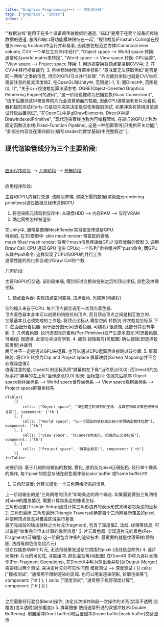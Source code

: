 ```yaml
---
title: "Graphics Programming(一) —— 渲染流水线"
tags: ["graphics", "index"]
index: 1
---
```


  '"数据总线"是用于在多个设备间传输数据的通道. "端口"是用于在两个设备间传输数据的通道, 总线和端口将功能模块粘结在一起',
  "视锥裁剪(Frustum Culling)在视锥(viewing frustum)中运行并非易事, 因此放在规范立方体(Canonical view volume, CVV 一个单位立方体)中经行",
  "Object space --> World space 转换: 通常称为world matrix来转换",
  "World space --> View space 转换: GPU运算",
  "View space --> Project space 转换: 1. 用透视变换将顶点变换到CVV中; 2. 在CVV中经行视锥裁剪; 3. 将坐标映射到屏幕坐标系",
  '意味着无法获取例如"是否是同一网格"之类的信息, 但同时GPU可以并行处理',
  "齐次裁剪坐标也就是CVV坐标. 需要注意的是其深度值Z, 在OpenGL和Unity中, 范围是[-1, 1]; 而Direct中, 范围是[0, 1]",
  "关于c++视锥裁剪算法请参考: OGRE(Object-Oriented Graphics Rendering Engine)的源码",
  "这一阶段也被称为扫描变换(Scan Conversion)",
  "由于后置测试中被舍弃的片元会浪费前面的性能, 因此GPU通常会判断片元着色器和提前测试(Early-Z)是否冲突来决定是否使用提前测试. 如果冲突将禁用提前测试开启后置测试",
  "在OpenGL中是glDrawElements, DirectX中是DrawIndexedPrimitive",
  "现代渲染管线也称为可编程管线. 在较旧的GPU上称为固定函数流水线(Fixed-Function Pipeline), 这是一种配置管线(只提供开关功能)",
  "此部分内容会在第四部分(编写shader的数学基础)中完整叙述"
];

## <Quote id="#12">现代渲染管线</Quote>分为三个主要阶段:
<br/>
<Tab />

[应用程序阶段](#应用程序阶段:) --> [几何阶段](#几何阶段:) --> [光栅阶段](#光栅阶段:)

<br/>
<Anchor>应用程序阶段:</Anchor>
<Tab>

主要和CPU,内存打交道. 该阶段末端, 渲染所需的数据(渲染图元rendering primitives)通过<Quote id="#1">数据总线</Quote>传送到GPU

1. 将渲染图元读取到显存中: 从硬盘HDD --> 内存RAM --> 显存VRAM
2. <Expansion>确定网格怎样被渲染</Expansion>
<Tab expan>
    在Unity中, 通常是使用MeshRender来将信息传递给GPU.<br/>
    特别的, 在3D模型中:
    <Tab>
        skin mesh render: 带蒙皮的骨骼<br/>
        mesh filter/ mesh render: 将哪个mesh信息传递给GPU/ 没有骨骼的模型
    </Tab>
</Tab>
3. <Expansion><Quote id="#11">调用Draw Call</Quote></Expansion>: CPU 通知 GPU 渲染
<Tab expan>
    CPU向一个队列"命令缓冲区"push命令, 而GPU从其中pull命令. 这样实现了CPU和GPU的并行工作<br/>
    通常性能的优化都会减少Draw Call的个数
</Tab>

</Tab>

<Anchor>几何阶段:</Anchor>
<Tab>

主要和GPU打交道. 该阶段末端, 得到经过变换和投影之后的顶点坐标, 颜色及纹理坐标

1. <Expansion>顶点着色器</Expansion>: 实现顶点空间变换, 顶点着色, 光照等(可编程)
<Tab expan>
    它的输入来自于CPU. 每个顶点都会调用一次顶点着色器.<br/>
    顶点着色器本身本可以创建和销毁任何顶点, 而且<Quote id="#6">顶点顶点之间是相互独立的</Quote>.<br/>
    它最基本且必须完成的工作是: 将顶点坐标从 模型空间 转换到 <Quote id="#7">齐次裁剪坐标系</Quote> 下
</Tab>
2. <Expansion>曲面细分着色器</Expansion>: 用于细分图元(可选着色器, 可编程)
<Tab expan>
    很遗憾, 此部分并没有学到.
</Tab>
3. <Expansion>几何着色器</Expansion>: 执行逐图元的着色(Per-Primitive)或产生更多图元(可选着色器, 可编程)
<Tab expan>
    很遗憾, 此部分并没有学到.
</Tab>
4. <Expansion>裁剪</Expansion>:<Quote id="#2">视锥裁剪</Quote>(可配置)
<Tab expan>
    确认视锥(即选择投影类型)并裁剪<br/>
    裁剪并不一定是通过GPU来运算. 也可以<Quote id="#8">通过CPU运算</Quote>后直接跳过该步骤.
</Tab>
5. <Expansion>屏幕映射</Expansion>: 将CVV 转换为Clip and Project space
<Tab expan>
    屏幕映射(Screen Mapping)并不会处理深度值Z.<br/>
    值得注意的是, OpenGL的坐标系将"屏幕的左下角"当作原点(0,0); 而DirectX的坐标系将"屏幕的左上角"当作原点(0,0)
</Tab>
附录: <Expansion><Quote id="#13">坐标空间</Quote></Expansion>: 依照先后顺序
<Tab expan>
    Object space物体坐标系
    <Quote id="#3">--></Quote>
    World space世界坐标系
    <Quote id="#4">--></Quote>
    View space观察坐标系
    <Quote id="#5">--></Quote>
    Project space屏幕坐标系
    
    <Table>{
        [{
            cells: ["Object space", "模型建立时得到的坐标. 与其它物体没有任何参照关系"], component: ['th']
        }, {
            cells: ["World space", "以一个固定的坐标原点经行参照确定物体位置"], component: ['th']
        }, {
            cells: ["View space", "以Camera为原点, 组成的正交坐标系"], component: ['th']
        }, {
            cells: ["Project space", "屏幕坐标系"], component: ['th']
        }]
    }</Table>
</Tab>

</Tab>

<Anchor>光栅阶段:</Anchor>
<Tab>
基于几何阶段输出的数据, 雾化, 透明及为pixel正确配色. 经行单个像素的操作, 每个pixel的信息存储在颜色缓冲器(color buffer 或frame buffer)中

1. <Expansion>三角形设置</Expansion>: 计算光栅化一个三角网格所需的信息
<Tab expan>
    上一阶段输出的是"三角网格的顶点"即每条边的两个端点.
    如果需要得到三角网格对pixel的覆盖情况, 需要计算每条边的像素坐标.<br />
    三角形设置(Triangle Setup)通过计算三角形边界的表示形式来确定每条边的坐标
</Tab>
2. <Expansion>三角形遍历</Expansion>
<Tab expan>
    <Quote id="#9">三角形遍历</Quote>(Triangle Traversal)确定每个三角网格所覆盖的pixel,
    并使用顶点信息对覆盖区域进行差值<br />
    遍历完成后的输出就称之为片元(fragment), 包含了深度值Z, 法线,
    纹理等信息, 可以说是"收集完全但未计算的像素信息"
</Tab>
3. <Expansion>片元着色器</Expansion>: 实现逐片元的着色(Per-Fragment)(可编程)
<Tab expan>
    这一阶段包含许多的渲染技术. 最重要的就是纹理采样(将贴图,
    法线等颜色信息给片元)<br />
    但它仅能影响单个片元, 无法将结果发送给它周围的pixel.(法线信息除外)
</Tab>
4. <Expansion>逐片元操作</Expansion>: 片元的可见性, 深度缓冲, 颜色混合等(可配置)
<Tab expan>
    在OpenGL中称为逐片元操作(Per-Fragment Operations),
    在DirectX中称为输出合并阶段(Output-Merger)
    <br />
    需要经过<Expansion><Quote id="#10">两个测试</Quote></Expansion>,
    来决定片元的可见性问题
    <Tab expan>
    模板测试 --> 深度测试
        <Table>{
            [{
                cells: ["模板测试", "通常用于限制渲染的区域. 也可以用来渲染阴影, 轮廓渲染等"], component: ['th']
            }, {
                cells: ["深度测试", "通常用于视野深度计算"], component: ['th']
            }]
        }</Table>
    </Tab>
    之后需要经行混合(Blend)操作,
    决定此次操作和前一次操作的关系(实现不透明(全覆盖)或半透明(局部覆盖))
</Tab>
5. <Expansion>屏幕图像</Expansion>
<Tab expan>
    使用通常所说的双缓冲技术(Double Buffering). 前置缓冲(front
    buffer)和后置缓冲(frame buffer|back buffer)交替显示
</Tab>

</Tab>